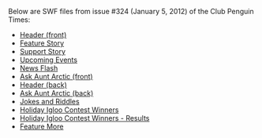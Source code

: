 Below are SWF files from issue #324 (January 5, 2012) of the Club Penguin Times:
*[[Media:News324HeaderFront.swf|Header (front)]]
*[[Media:News324FeatureStory.swf|Feature Story]]
*[[Media:News324SupportStory.swf|Support Story]]
*[[Media:News324UpcomingEvents.swf|Upcoming Events]]
*[[Media:News324NewsFlash.swf|News Flash]]
*[[Media:News324AskAuntArcticFront.swf|Ask Aunt Arctic (front)]]
*[[Media:News324HeaderBack.swf|Header (back)]]
*[[Media:News324AskAuntArcticBack.swf|Ask Aunt Arctic (back)]]
*[[Media:News324JokesAndRiddles.swf|Jokes and Riddles]]
*[[Media:News324Secret.swf|Holiday Igloo Contest Winners]]
*[[Media:News324SecretOverlay.swf|Holiday Igloo Contest Winners - Results]]
*[[Media:News324FeatureMore.swf|Feature More]]